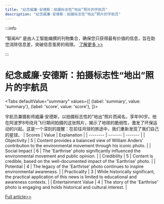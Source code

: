 ```yaml
---
title: "纪念威廉·安德斯：拍摄标志性“地出”照片的宇航员"
description: "纪念威廉·安德斯：拍摄标志性“地出”照片的宇航员"
---
```



:::info

“智闻AI“ 是由人工智能编撰的刊物集合，确保您只获得最有价值的信息，旨在助您消除信息差，突破信息茧房的局限。  [了解更多 >>](/zh-Hans/docs/guides)

:::

# 纪念威廉·安德斯：拍摄标志性“地出”照片的宇航员


<Tabs
	defaultValue="summary"
	values={[
	{label: 'summary', value: 'summary'},
	{label: 'score', value: 'score'},
]}>
<TabItem value="summary">


宇航员兼摄影师威廉·安德斯，以拍摄标志性的"地出"照片而闻名，享年90岁。他在阿波罗8号绕月飞行期间拍摄的这张照片，揭示了地球的脆弱性，激发了环保运动的兴起。这是一个深刻的提醒：在前往月球的旅途中，我们重新发现了我们自己的星球。
</TabItem>
<TabItem value="score">
	| Scores     | Value   | Explanation |
	| -------- | ------- | ------- |
	| Objectivity  | 5    | Content provides a balanced view of William Anders' contribution to the environmental movement through his iconic photo.    |
	| Social Impact | 6     | The 'Earthrise' photo significantly influenced the environmental movement and public opinion.    |
	| Credibility    | 5    | Content is credible, based on the well-documented impact of the 'Earthrise' photo.    |
	| Potential    | 4    | The legacy of the 'Earthrise' photo continues to inspire environmental awareness.    |
	| Practicality    | 3    | While historically significant, the practical application of this news is limited to educational and awareness contexts.    |
	| Entertainment Value    | 4    | The story of the 'Earthrise' photo is engaging and holds historical and cultural interest.    |
</TabItem>
</Tabs>

[Full article>>](https://techcrunch.com/2024/06/09/william-anders-astronaut-who-took-the-famous-earthrise-photo-dies-at-90/)
